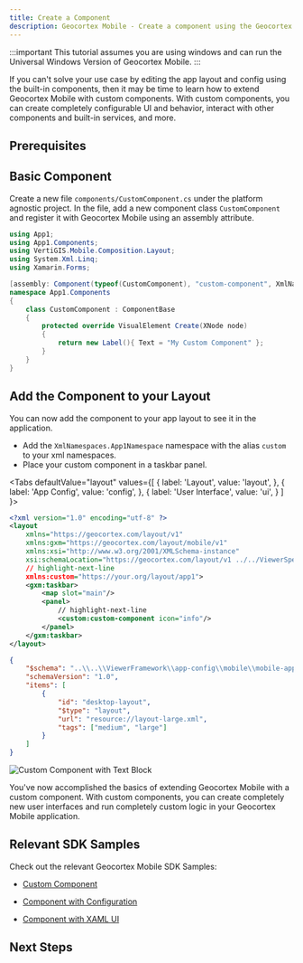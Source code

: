 ```yaml
---
title: Create a Component
description: Geocortex Mobile - Create a component using the Geocortex Mobile SDK Quickstart
---
```



:::important
This tutorial assumes you are using windows and can run the Universal Windows Version of Geocortex Mobile.
:::

If you can't solve your use case by editing the app layout and config using the built-in components, then it may be time to learn how to extend Geocortex Mobile with custom components. With custom components, you can create completely configurable UI and behavior, interact with other components and built-in services, and more.

## Prerequisites

<QuickstartPrereqsSnippet />

## Basic Component

Create a new file `components/CustomComponent.cs` under the platform agnostic project.
In the file, add a new component class `CustomComponent` and register it with Geocortex Mobile using an assembly attribute.

```cs
using App1;
using App1.Components;
using VertiGIS.Mobile.Composition.Layout;
using System.Xml.Linq;
using Xamarin.Forms;

[assembly: Component(typeof(CustomComponent), "custom-component", XmlNamespace = XmlNamespaces.App1Namespace)]
namespace App1.Components
{
    class CustomComponent : ComponentBase
    {
        protected override VisualElement Create(XNode node)
        {
            return new Label(){ Text = "My Custom Component" };
        }
    }
}
```

## Add the Component to your Layout

You can now add the component to your app layout to see it in the application.

-   Add the `XmlNamespaces.App1Namespace` namespace with the alias `custom` to your xml namespaces.
-   Place your custom component in a taskbar panel.

<Tabs
  defaultValue="layout"
  values={[
    { label: 'Layout', value: 'layout', },
    { label: 'App Config', value: 'config', },
    { label: 'User Interface', value: 'ui', }
  ]
}>
<TabItem value="layout">

```xml title="App1/App1/layout-large.xml"
<?xml version="1.0" encoding="utf-8" ?>
<layout
    xmlns="https://geocortex.com/layout/v1"
    xmlns:gxm="https://geocortex.com/layout/mobile/v1"
    xmlns:xsi="http://www.w3.org/2001/XMLSchema-instance"
    xsi:schemaLocation="https://geocortex.com/layout/v1 ../../ViewerSpec/layout/layout-mobile.xsd"
    // highlight-next-line
    xmlns:custom="https://your.org/layout/app1">
	<gxm:taskbar>
		<map slot="main"/>
		<panel>
            // highlight-next-line
			<custom:custom-component icon="info"/>
		</panel>
	</gxm:taskbar>
</layout>
```

</TabItem>
<TabItem value="config">

```json title="App1/App1/app.json"
{
    "$schema": "..\\..\\ViewerFramework\\app-config\\mobile\\mobile-app-config.schema.json",
    "schemaVersion": "1.0",
    "items": [
        {
            "id": "desktop-layout",
            "$type": "layout",
            "url": "resource://layout-large.xml",
            "tags": ["medium", "large"]
        }
    ]
}
```

</TabItem>
<TabItem value="ui">
    <img src={useBaseUrl("img/mobile-sdk-components-create.png")} alt="Custom Component with Text Block"/>
</TabItem>
</Tabs>

You've now accomplished the basics of extending Geocortex Mobile with a custom component. With custom components, you can create completely new user interfaces and run completely custom logic in your Geocortex Mobile application.

## Relevant SDK Samples

Check out the relevant Geocortex Mobile SDK Samples:

-   [Custom Component](https://github.com/geocortex/vertigis-mobile-samples/tree/master/Geocortex.Mobile.Samples/Geocortex.Mobile.Samples/Samples/Custom/Component)

-   [Component with Configuration](https://github.com/geocortex/vertigis-mobile-samples/tree/master/Geocortex.Mobile.Samples/Geocortex.Mobile.Samples/Samples/Custom/ComponentConfiguration)

-   [Component with XAML UI](https://github.com/geocortex/vertigis-mobile-samples/tree/master/Geocortex.Mobile.Samples/Geocortex.Mobile.Samples/Samples/Custom/XamlComponent)

## Next Steps

<UseCaseContainer>
    <UseCaseCard
        title="Create a Custom Service"
        description="Learn how to create a custom service with the SDK"
        link={useBaseUrl("docs/mobile/sdk-services-create")}
    />
    <UseCaseCard
        title="Check out the Component Reference"
        description="Take a deep dive into components in the Geocortex Mobile SDK"
        link={useBaseUrl("docs/mobile/sdk-components-reference")}
    />
    <UseCaseCard
        title="Create a Component with a Complex UI"
        description="Build a custom, interactive component with a UI defined in XAML"
        link={useBaseUrl(
            "docs/mobile/tutorial-implement-component-with-ui"
        )}
    />
    <UseCaseCard
        title="Create a Component that Consumes App Config"
        description="Use app configuration to create easily customizable components"
        link={useBaseUrl(
            "docs/mobile/tutorial-implement-component-participate-app-config"
        )}
    />
</UseCaseContainer>

